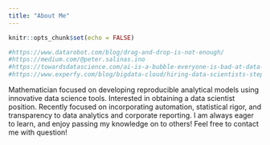 ```yaml
---
title: "About Me"
---
```


```r
knitr::opts_chunk$set(echo = FALSE)

#https://www.datarobot.com/blog/drag-and-drop-is-not-enough/
#https://medium.com/@peter.salinas.ino
#https://towardsdatascience.com/ai-is-a-bubble-everyone-is-bad-at-data-science-f368e3efa342
#https://www.experfy.com/blog/bigdata-cloud/hiring-data-scientists-step-1-stop-looking-for-data-scientists/

```


Mathematician focused on developing reproducible analytical models using innovative data science tools. Interested in obtaining a data scientist position. Recently focused on incorporating automation, statistical rigor, and transparency to data analytics and corporate reporting. I am always eager to learn, and enjoy passing my knowledge on to others! Feel free to contact me with question!